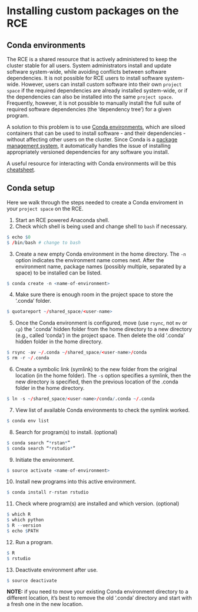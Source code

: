 # Installing custom packages on the RCE

## Conda environments

The RCE is a shared resource that is actively administered to keep the cluster stable for all users. System administrators install and update software system-wide, while avoiding conflicts between software dependencies. It is not possible for RCE users to install software system-wide. However, users can install custom software into their own `project space` if the required dependencies are already installed system-wide, or if the dependencies can also be installed into the same `project space`. Frequently, however, it is not possible to manually install the full suite of required software dependencies (the 'dependency tree') for a given program.

A solution to this problem is to use [Conda environments](shttps://docs.conda.io/projects/conda/en/latest/user-guide/concepts/environments.html), which are siloed containers that can be used to install software - and their dependencies - without affecting other users on the cluster. Since Conda is a [package management system](https://en.wikipedia.org/wiki/Package_manager), it automatically handles the issue of installing appropriately versioned dependencies for any software you install.

A useful resource for interacting with Conda environments will be this [cheatsheet](https://docs.conda.io/projects/conda/en/4.6.0/_downloads/52a95608c49671267e40c689e0bc00ca/conda-cheatsheet.pdf).


## Conda setup

Here we walk through the steps needed to create a Conda enviroment in your `project space` on the RCE.

1. Start an RCE powered Anaconda shell.
2. Check which shell is being used and change shell to `bash` if necessary.

```r
$ echo $0
$ /bin/bash # change to bash
```
3. Create a new empty Conda environment in the home directory. The `-n` option indicates the environment name comes next. After the environment name, package names (possibly multiple, separated by a space) to be installed can be listed.

```r
$ conda create -n <name-of-environment>
```

4. Make sure there is enough room in the project space to store the '.conda' folder.

```r
$ quotareport ~/shared_space/<user-name>
```

5. Once the Conda environment is configured, move (use `rsync`, not `mv` or `cp`) the '.conda' hidden folder from the home directory to a new directory (e.g., called 'conda') in the project space. Then delete the old '.conda' hidden folder in the home directory.

```r
$ rsync -av ~/.conda ~/shared_space/<user-name>/conda
$ rm -r ~/.conda
```

6. Create a symbolic link (symlink) to the new folder from the original location (in the home folder). The `-s` option specifies a symlink, then the new directory is specified, then the previous location of the .conda folder in the home directory.

```r
$ ln -s ~/shared_space/<user-name>/conda/.conda ~/.conda
```

7. View list of available Conda environments to check the symlink worked.

```r
$ conda env list
```

8. Search for program(s) to install. (optional)

```r
$ conda search “*rstan*”
$ conda search “*rstudio*”
```

9. Initiate the environment.

```r
$ source activate <name-of-environment>
```

10. Install new programs into this active environment.

```r
$ conda install r-rstan rstudio
```

11. Check where program(s) are installed and which version. (optional)

```r
$ which R
$ which python
$ R --version
$ echo $PATH
```

12. Run a program.

```r
$ R
$ rstudio
```

13. Deactivate environment after use.

```r
$ source deactivate
```


**NOTE:** if you need to move your existing Conda environment directory to a different location, it's best to remove the old '.conda' directory and start with a fresh one in the new location.
